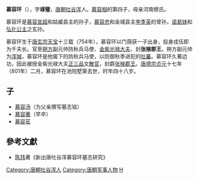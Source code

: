 '''慕容环'''（{{bd|754年||801年||catIdx=M}}），字'''琢璧'''，[[唐朝|唐朝]][[吐谷浑|吐谷浑]]人。[[慕容相|慕容相]]的第四子，母亲河南穆氏。

慕容环是[[慕容宣超|慕容宣超]]和姑臧县主的孙子，[[慕容忠_(唐朝)|慕容忠]]和金城县主[[李季英|李季英]]的曾孙，[[诺曷钵|诺曷钵]]和[[弘化公主|弘化公主]]之玄孙。

慕容环生于[[唐玄宗|唐玄宗]][[天宝_(唐朝)|天宝]]十三载（754年），慕容环以门荫获一子出身，投身戎伍即为千夫长。官至[[朔方|朔方]]副元帅防秋兵马使、[[金紫光禄大夫|金紫光禄大夫]]、封'''张掖郡王'''。朔方副元帅为[[浑瑊|浑瑊]]，慕容环是他属下的防秋兵马使，以防御秋季进犯的[[吐蕃|吐蕃]]。慕容环久著边功，因此被授金紫光禄大夫[[正三品|正三品]]文[[散官|散官]]，封爵[[张掖|张掖]][[郡王|郡王]]。[[唐德宗|唐德宗]][[贞元_(唐朝)|贞元]]十七年（801年）二月，慕容环在池阳墅第去世，时年四十八岁。

==子==
* [[慕容汤|慕容汤]]（为父亲撰写墓志铭）
* [[慕容著|慕容著]]（早卒）
* [[慕容苌|慕容苌]]

==參考文獻==
*[[陈玮|陈玮]]著《新出唐吐谷浑慕容环墓志研究》
[[Category:唐朝吐谷浑人|Category:唐朝吐谷浑人]]
[[Category:唐朝军事人物|Category:唐朝军事人物]]
[[Category:慕容姓|H]]